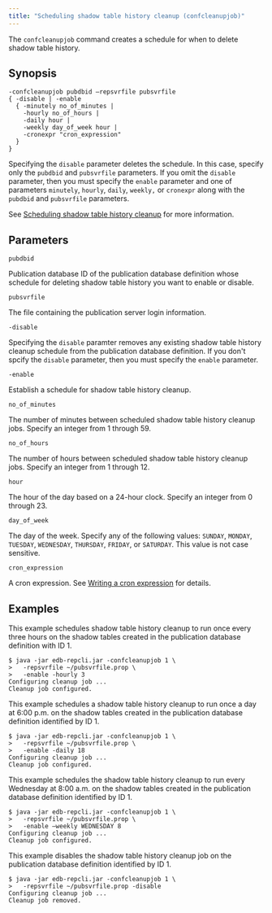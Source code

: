 ```yaml
---
title: "Scheduling shadow table history cleanup (confcleanupjob)"
---
```


<div id="schedule_shadow_table_history_clean" class="registered_link"></div>

The `confcleanupjob` command creates a schedule for when to delete shadow table history.

## Synopsis

```shell
-confcleanupjob pubdbid –repsvrfile pubsvrfile
{ -disable | -enable
  { -minutely no_of_minutes |
    -hourly no_of_hours |
    -daily hour |
    -weekly day_of_week hour |
    -cronexpr "cron_expression"
  }
}
```

Specifying the `disable` parameter deletes the schedule. In this case, specify only the `pubdbid` and `pubsvrfile` parameters. If you omit the `disable` parameter, then you must specify the `enable` parameter and one of parameters `minutely`, `hourly`, `daily`, `weekly,` or `cronexpr` along with the `pubdbid` and `pubsvrfile` parameters.

See [Scheduling shadow table history cleanup](../../07_common_operations/05_managing_history/#schedule_shadow_table_history_cleanup) for more information.

## Parameters

`pubdbid`

Publication database ID of the publication database definition whose schedule for deleting shadow table history you want to enable or disable.

`pubsvrfile`

The file containing the publication server login information.

`-disable`

Specifying the `disable` paramter removes any existing shadow table history cleanup schedule from the publication database definition. If you don't spcify the `disable` parameter, then you must specify the `enable` parameter.

`-enable`

Establish a schedule for shadow table history cleanup.

`no_of_minutes`

The number of minutes between scheduled shadow table history cleanup jobs. Specify an integer from 1 through 59.

`no_of_hours`

The number of hours between scheduled shadow table history cleanup jobs. Specify an integer from 1 through 12.

`hour`

The hour of the day based on a 24-hour clock. Specify an integer from 0 through 23.

`day_of_week`

The day of the week. Specify any of the following values: `SUNDAY`, `MONDAY`, `TUESDAY`, `WEDNESDAY`, `THURSDAY`, `FRIDAY`, or `SATURDAY`. This value is not case sensitive.

`cron_expression`

A cron expression. See [Writing a cron expression](../../10_appendix/04_miscellaneous_xdb_processing_topics/03_writing_cron_exp/#writing_cron_exp) for details.

## Examples

This example schedules shadow table history cleanup to run once every three hours on the shadow tables created in the publication database definition with ID 1.

```shell
$ java -jar edb-repcli.jar -confcleanupjob 1 \
>   -repsvrfile ~/pubsvrfile.prop \
>   -enable -hourly 3
Configuring cleanup job ...
Cleanup job configured.
```

This example schedules a shadow table history cleanup to run once a day at 6:00 p.m. on the shadow tables created in the publication database definition identified by ID 1.

```shell
$ java -jar edb-repcli.jar -confcleanupjob 1 \
>   -repsvrfile ~/pubsvrfile.prop \
>   -enable -daily 18
Configuring cleanup job ...
Cleanup job configured.
```

This example schedules the shadow table history cleanup to run every Wednesday at 8:00 a.m. on the shadow tables created in the publication database definition identified by ID 1.

```shell
$ java -jar edb-repcli.jar -confcleanupjob 1 \
>   -repsvrfile ~/pubsvrfile.prop \
>   -enable –weekly WEDNESDAY 8
Configuring cleanup job ...
Cleanup job configured.
```

This example disables the shadow table history cleanup job on the publication database definition identified by ID 1.

```shell
$ java -jar edb-repcli.jar -confcleanupjob 1 \
>   -repsvrfile ~/pubsvrfile.prop -disable
Configuring cleanup job ...
Cleanup job removed.
```
